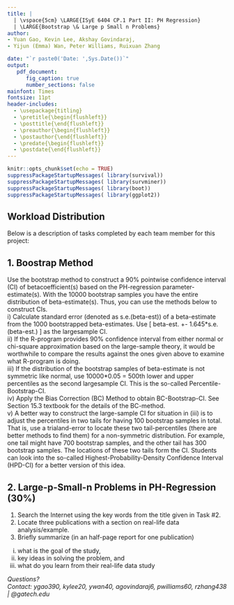 ```yaml
---
title: |
  | \vspace{5cm} \LARGE{ISyE 6404 CP.1 Part II: PH Regression}
  | \LARGE{Bootstrap \& Large p Small n Problems}
author:
- Yuan Gao, Kevin Lee, Akshay Govindaraj, 
- Yijun (Emma) Wan, Peter Williams, Ruixuan Zhang

date: "`r paste0('Date: ',Sys.Date())`"
output:
   pdf_document:
      fig_caption: true
      number_sections: false
mainfont: Times
fontsize: 11pt
header-includes:
  - \usepackage{titling}
  - \pretitle{\begin{flushleft}}
  - \posttitle{\end{flushleft}}
  - \preauthor{\begin{flushleft}}
  - \postauthor{\end{flushleft}}
  - \predate{\begin{flushleft}}
  - \postdate{\end{flushleft}}
---
```


\newpage
\tableofcontents

```r
knitr::opts_chunk$set(echo = TRUE)
suppressPackageStartupMessages( library(survival))
suppressPackageStartupMessages( library(survminer))
suppressPackageStartupMessages( library(boot))
suppressPackageStartupMessages( library(ggplot2))
```

## Workload Distribution

Below is a description of tasks completed by each team member for this project:  

\begin{center}
\begin{tabular}{ |l|l| } 
\hline
Team Member & Task Description  \\
\hline
Yuan Gao & ...TBD \\ 
Kevin Lee & ...TBD  \\ 
Akshay Govindaraj & ...TBD  \\ 
Yijun (Emma) Wan & ...TBD  \\ 
Peter Williams & ...TBD  \\ 
Ruixuan Zhang & ...TBD  \\ 
\hline
\end{tabular}
\end{center}

\newpage

## 1. Boostrap Method 

Use the bootstrap method to construct a 90% pointwise confidence interval (CI) of betacoefficient(s)
based on the PH-regression parameter-estimate(s). With the 10000
bootstrap samples you have the entire distribution of beta-estimate(s). Thus, you can use
the methods below to construct CIs.  
i) Calculate standard error (denoted as s.e.(beta-est)) of a beta-estimate from the 1000
bootstrapped beta-estimates. Use [ beta-est. +- 1.645*s.e.(beta-est.) ] as the largesample
CI.  
ii) If the R-program provides 90% confidence interval from either normal or chi-square
approximation based on the large-sample theory, it would be worthwhile to compare
the results against the ones given above to examine what R-program is doing.  
iii) If the distribution of the bootstrap samples of beta-estimate is not symmetric like
normal, use 10000*0.05 = 500th lower and upper percentiles as the second largesample
CI. This is the so-called Percentile-Bootstrap-CI.  
iv) Apply the Bias Correction (BC) Method to obtain BC-Bootstrap-CI. See Section 15.3
textbook for the details of the BC-method.  
v) A better way to construct the large-sample CI for situation in (iii) is to adjust the
percentiles in two tails for having 100 bootstrap samples in total. That is, use a trialand-error
to locate these two tail-percentiles (there are better methods to find them)
for a non-symmetric distribution. For example, one tail might have 700 bootstrap
samples, and the other tail has 300 bootstrap samples. The locations of these two tails
form the CI. Students can look into the so-called Highest-Probability-Density
Confidence Interval (HPD-CI) for a better version of this idea.


## 2. Large-p-Small-n Problems in PH-Regression (30%) 

1) Search the Internet using the key words from the title given in Task #2.  
2) Locate three publications with a section on real-life data analysis/example.  
3) Briefly summarize (in an half-page report for one publication)  
  i) what is the goal of the study,  
  ii) key ideas in solving the problem, and  
  iii) what do you learn from their real-life data study  

  
    
    
*Questions?*  
*Contact: ygao390, kylee20, ywan40, agovindaraj6, pwilliams60, rzhang438 | @gatech.edu*


